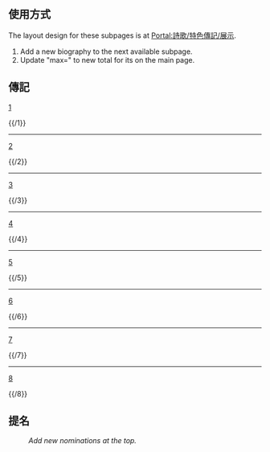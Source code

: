 == 使用方式 ==
The layout design for these subpages is at [[Portal:詩歌/特色傳記/展示|Portal:詩歌/特色傳記/展示]].
# Add a new biography to the next available subpage.
# Update "max=" to new total for its {{tl|Random portal component}} on the main page.

== 傳記 ==
[[Portal:詩歌/特色傳記/1|1]]

{{/1}}
----
[[Portal:詩歌/特色傳記/2|2]]

{{/2}}
----
[[Portal:詩歌/特色傳記/3|3]]

{{/3}}
----
[[Portal:詩歌/特色傳記/4|4]]

{{/4}}
----
[[Portal:詩歌/特色傳記/5|5]]

{{/5}}
----
[[Portal:詩歌/特色傳記/6|6]]

{{/6}}
----
[[Portal:詩歌/特色傳記/7|7]]

{{/7}}
----
[[Portal:詩歌/特色傳記/8|8]]

{{/8}}

== 提名 ==
:''Add new nominations at the top.''